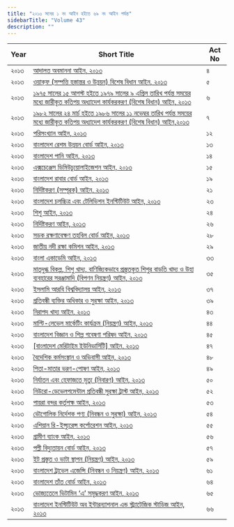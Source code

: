 ```yaml
---
title: "২০১৩ সনের ১ নং আইন হইতে ৬৯ নং আইন পর্যন্ত"
sidebarTitle: "Volume 43"
description: ""
---
```


| Year | Short Title | Act No |
|------|-------------|--------|
| ২০১৩ | [আদালত অবমাননা আইন, ২০১৩](/laws/volume-43/act-1108) | ৪ |
| ২০১৩ | [ওয়াক্‌ফ (সম্পত্তি হস্তান্তর ও উন্নয়ন) বিশেষ বিধান আইন, ২০১৩](/laws/volume-43/act-1109) | ৫ |
| ২০১৩ | [১৯৭৫ সালের ১৫ আগস্ট হইতে ১৯৭৯ সালের ৯ এপ্রিল তারিখ পর্যন্ত সময়ের মধ্যে জারীকৃত কতিপয় অধ্যাদেশ কার্যকরকরণ (বিশেষ বিধান) আইন, ২০১৩](/laws/volume-43/act-1110) | ৬ |
| ২০১৩ | [১৯৮২ সালের ২৪ মার্চ হইতে ১৯৮৬ সালের ১১ নভেম্বর তারিখ পর্যন্ত সময়ের মধ্যে জারীকৃত কতিপয় অধ্যাদেশ কার্যকরকরণ (বিশেষ বিধান) আইন,২০১৩](/laws/volume-43/act-1111) | ৭ |
| ২০১৩ | [পরিসংখ্যান আইন, ২০১৩](/laws/volume-43/act-1112) | ১২ |
| ২০১৩ | [বাংলাদেশ রেশম উন্নয়ন বোর্ড আইন, ২০১৩](/laws/volume-43/act-1113) | ১৩ |
| ২০১৩ | [বাংলাদেশ পানি আইন, ২০১৩](/laws/volume-43/act-1114) | ১৪ |
| ২০১৩ | [এক্সচেঞ্জেস ডিমিউচ্যুয়ালাইজেশন আইন, ২০১৩](/laws/volume-43/act-1115) | ১৫ |
| ২০১৩ | [বাংলাদেশ রাবার বোর্ড আইন, ২০১৩](/laws/volume-43/act-1116) | ১৯ |
| ২০১৩ | [নির্দিষ্টকরণ (সম্পূরক) আইন, ২০১৩](/laws/volume-43/act-1117) | ২১ |
| ২০১৩ | [বাংলাদেশ চলচ্চিত্র এবং টেলিভিশন ইনস্টিটিউট আইন, ২০১৩](/laws/volume-43/act-1118) | ২৩ |
| ২০১৩ | [শিশু আইন, ২০১৩](/laws/volume-43/act-1119) | ২৪ |
| ২০১৩ | [নির্দিষ্টকরণ আইন, ২০১৩](/laws/volume-43/act-1120) | ২৬ |
| ২০১৩ | [সড়ক রক্ষণাবেক্ষণ তহবিল বোর্ড আইন, ২০১৩](/laws/volume-43/act-1121) | ২৮ |
| ২০১৩ | [জাতীয় নদী রক্ষা কমিশন আইন, ২০১৩](/laws/volume-43/act-1122) | ২৯ |
| ২০১৩ | [বাংলা একাডেমি আইন, ২০১৩](/laws/volume-43/act-1123) | ৩৩ |
| ২০১৩ | [মাতৃদুগ্ধ বিকল্প, শিশু খাদ্য, বাণিজ্যিকভাবে প্রস্ত্ততকৃত শিশুর বাড়তি খাদ্য ও উহা ব্যবহারের সরঞ্জামাদি (বিপণন নিয়ন্ত্রণ) আইন, ২০১৩](/laws/volume-43/act-1124) | ৩৫ |
| ২০১৩ | [ইসলামি আরবি বিশ্ববিদ্যালয় আইন, ২০১৩](/laws/volume-43/act-1125) | ৩৭ |
| ২০১৩ | [প্রতিবন্ধী ব্যক্তির অধিকার ও সুরক্ষা আইন, ২০১৩](/laws/volume-43/act-1126) | ৩৯ |
| ২০১৩ | [নিরাপদ খাদ্য আইন, ২০১৩](/laws/volume-43/act-1127) | ৪৩ |
| ২০১৩ | [মাল্টি-লেভেল মার্কেটিং কার্যক্রম (নিয়ন্ত্রণ) আইন, ২০১৩](/laws/volume-43/act-1128) | ৪৪ |
| ২০১৩ | [বাংলাদেশ বিজ্ঞান ও শিল্প গবেষণা পরিষদ আইন, ২০১৩](/laws/volume-43/act-1129) | ৪৫ |
| ২০১৩ | [[বাংলাদেশ মেরিটাইম ইউনিভার্সিটি] আইন, ২০১৩](/laws/volume-43/act-1130) | ৪৭ |
| ২০১৩ | [বৈদেশিক কর্মসংস্থান ও অভিবাসী আইন, ২০১৩](/laws/volume-43/act-1131) | ৪৮ |
| ২০১৩ | [পিতা-মাতার ভরণ-পোষণ আইন, ২০১৩](/laws/volume-43/act-1132) | ৪৯ |
| ২০১৩ | [নির্যাতন এবং হেফাজতে মৃত্যু (নিবারণ) আইন, ২০১৩](/laws/volume-43/act-1133) | ৫০ |
| ২০১৩ | [নিউরো-ডেভেলপমেন্টাল প্রতিবন্ধী সুরক্ষা ট্রাস্ট আইন, ২০১৩](/laws/volume-43/act-1134) | ৫২ |
| ২০১৩ | [পায়রা বন্দর কর্তৃপক্ষ আইন, ২০১৩](/laws/volume-43/act-1135) | ৫৩ |
| ২০১৩ | [ভৌগোলিক নির্দেশক পণ্য (নিবন্ধন ও সুরক্ষা) আইন, ২০১৩](/laws/volume-43/act-1136) | ৫৪ |
| ২০১৩ | [এশিয়ান রি-ইন্স্যুরেন্স কর্পোরেশন আইন, ২০১৩](/laws/volume-43/act-1137) | ৫৫ |
| ২০১৩ | [গ্রামীণ ব্যাংক আইন, ২০১৩](/laws/volume-43/act-1138) | ৫৬ |
| ২০১৩ | [পল্লী বিদ্যুতায়ন বোর্ড আইন, ২০১৩](/laws/volume-43/act-1139) | ৫৭ |
| ২০১৩ | [ইট প্রস্তুত ও ভাটা স্থাপন (নিয়ন্ত্রণ) আইন, ২০১৩](/laws/volume-43/act-1140) | ৫৯ |
| ২০১৩ | [বাংলাদেশ ট্রাভেল এজেন্সি (নিবন্ধন ও নিয়ন্ত্রণ) আইন, ২০১৩](/laws/volume-43/act-1141) | ৬১ |
| ২০১৩ | [বাংলাদেশ তাঁত বোর্ড আইন, ২০১৩](/laws/volume-43/act-1142) | ৬৪ |
| ২০১৩ | [ভোজ্যতেলে ভিটামিন ‘এ’ সমৃদ্ধকরণ আইন, ২০১৩](/laws/volume-43/act-1143) | ৬৫ |
| ২০১৩ | [বাংলাদেশ ইনস্টিটিউট অব ইন্টারন্যাশনাল এন্ড স্ট্র্যাটেজিক স্টাডিজ আইন, ২০১৩](/laws/volume-43/act-1144) | ৬৬ |
